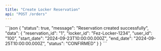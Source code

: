 ```yaml
---
title: "Create Locker Reservation"
api: "POST /orders"
---
```

<ParamField body="locker_id" type="string" required />
<ParamField body="user_id" type="string" required />
<ParamField body="start_date" type="string" required />
<ParamField body="end_date" type="string" required />

<ResponseExample>
```json
{
    "status": true,
    "message": "Reservation created successfully",
    "data": {
        "reservation_id": "1",
        "locker_id": "Fez-Locker-1234",
        "user_id": "100",
        "start_date": "2024-09-23T10:00:00.000Z",
        "end_date": "2024-09-25T10:00:00.000Z",
        "status": "CONFIRMED"
    }
}
```
</ResponseExample>
